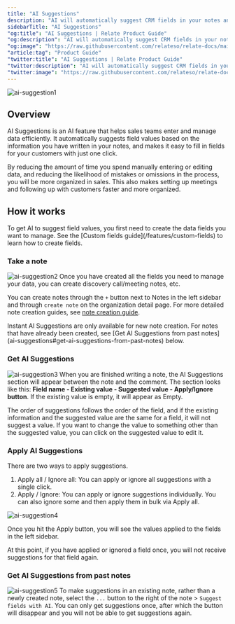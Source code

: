 ```yaml
---
title: "AI Suggestions"
description: "AI will automatically suggest CRM fields in your notes and fill them in at once."
sidebarTitle: "AI Suggestions"
"og:title": "AI Suggestions | Relate Product Guide"
"og:description": "AI will automatically suggest CRM fields in your notes and fill them in at once."
"og:image": "https://raw.githubusercontent.com/relateso/relate-docs/main/docs/images/features/ai-suggestion.png"
"article:tag": "Product Guide"
"twitter:title": "AI Suggestions | Relate Product Guide"
"twitter:description": "AI will automatically suggest CRM fields in your notes and fill them in at once."
"twitter:image": "https://raw.githubusercontent.com/relateso/relate-docs/main/docs/images/features/ai-suggestion.png"
---
```


![ai-suggestion1](/images/features/ai-suggestion.png)

## Overview
AI Suggestions is an AI feature that helps sales teams enter and manage data efficiently. It automatically suggests field values based on the information you have written in your notes, and makes it easy to fill in fields for your customers with just one click.

By reducing the amount of time you spend manually entering or editing data, and reducing the likelihood of mistakes or omissions in the process, you will be more organized in sales. This also makes setting up meetings and following up with customers faster and more organized.

## How it works
<Note>
    To get AI to suggest field values, you first need to create the data fields you want to manage. See the [Custom fields guide](/features/custom-fields) to learn how to create fields.
</Note>

### Take a note
![ai-suggestion2](/images/features/ai-suggestion-note.png)
Once you have created all the fields you need to manage your data, you can create discovery call/meeting notes, etc.

You can create notes through the `+` button next to Notes in the left sidebar and through `create note` on the organization detail page. For more detailed note creation guides, see [note creation guide](/features/notes).

<Note>
    Instant AI Suggestions are only available for new note creation. For notes that have already been created, see [Get AI Suggestions from past notes](ai-suggestions#get-ai-suggestions-from-past-notes) below.
</Note>

### Get AI Suggestions
![ai-suggestion3](/images/features/ai-suggestion-suggestion.png)
When you are finished writing a note, the AI Suggestions section will appear between the note and the comment. The section looks like this: **Field name - Existing value - Suggested value - Apply/Ignore button**. If the existing value is empty, it will appear as Empty.

The order of suggestions follows the order of the field, and if the existing information and the suggested value are the same for a field, it will not suggest a value. If you want to change the value to something other than the suggested value, you can click on the suggested value to edit it.

### Apply AI Suggestions
There are two ways to apply suggestions.

1. Apply all / Ignore all: You can apply or ignore all suggestions with a single click.
2. Apply / Ignore: You can apply or ignore suggestions individually. You can also ignore some and then apply them in bulk via Apply all.

![ai-suggestion4](/images/features/ai-suggestion-apply.png)

Once you hit the Apply button, you will see the values applied to the fields in the left sidebar.

At this point, if you have applied or ignored a field once, you will not receive suggestions for that field again.

### Get AI Suggestions from past notes
![ai-suggestion5](/images/features/ai-suggestion-button.png)
To make suggestions in an existing note, rather than a newly created note, select the `...` button to the right of the note > `Suggest fields with AI`. You can only get suggestions once, after which the button will disappear and you will not be able to get suggestions again.